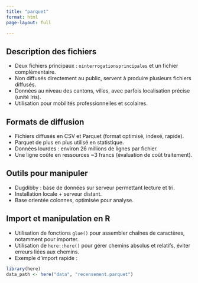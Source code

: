 ```yaml
---
title: "parquet"
format: html
page-layout: full

---
```


## Description des fichiers

- Deux fichiers principaux : `ointerrogationsprincipales` et un fichier complémentaire.
- Non diffusés directement au public, servent à produire plusieurs fichiers diffusés.
- Données au niveau des cantons, villes, avec parfois localisation précise (unité Iris).
- Utilisation pour mobilités professionnelles et scolaires.

## Formats de diffusion

- Fichiers diffusés en CSV et Parquet (format optimisé, indexé, rapide).
- Parquet de plus en plus utilisé en statistique.
- Données lourdes : environ 26 millions de lignes par fichier.
- Une ligne coûte en ressources ~3 francs (évaluation de coût traitement).

## Outils pour manipuler

- Dugdibby : base de données sur serveur permettant lecture et tri.
- Installation locale + serveur distant.
- Base orientée colonnes, optimisée pour analyse.

## Import et manipulation en R

- Utilisation de fonctions `glue()` pour assembler chaînes de caractères, notamment pour importer.
- Utilisation de `here::here()` pour gérer chemins absolus et relatifs, éviter erreurs liées aux chemins.
- Exemple d'import rapide :

```r
library(here)
data_path <- here("data", "recensement.parquet")
```
